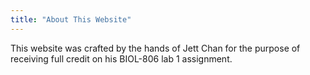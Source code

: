 ---
title: "About This Website"
---

<!-- More about this website. -->

This website was crafted by the hands of Jett Chan for the purpose of receiving full credit on his BIOL-806 lab 1 assignment.
